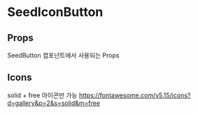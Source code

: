 
# SeedIconButton

<Description of={SeedIconButton} />

## Props

SeedButton 컴포넌트에서 사용되는 Props

<Props of={SeedIconButton} />

## Icons

solid + free 아이콘만 가능
https://fontawesome.com/v5.15/icons?d=gallery&p=2&s=solid&m=free
